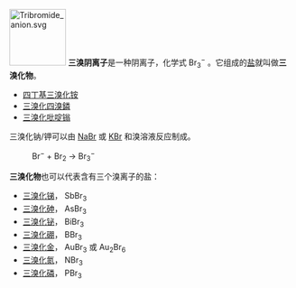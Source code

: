 [[File:Tribromide_anion.svg|100px]]
{{wiktionary|tribromide}}
'''三溴阴离子'''是一种阴离子，化学式 Br<sub>3</sub><sup>−</sup> 。它组成的[[盐|盐]]就叫做'''三溴化物'''。

* [[四丁基三溴化铵|四丁基三溴化铵]]
* [[七溴化磷|三溴化四溴鏻]]
* [[三溴化吡啶𬭩|三溴化吡啶𬭩]]

三溴化钠/钾可以由 [[溴化钠|NaBr]] 或 [[溴化钾|KBr]] 和溴溶液反应制成。

: Br<sup>−</sup> + Br<sub>2</sub> → Br<sub>3</sub><sup>−</sup>

'''三溴化物'''也可以代表含有三个溴离子的盐：

* [[三溴化锑|三溴化锑]]， SbBr<sub>3</sub>
* [[三溴化砷|三溴化砷]]， AsBr<sub>3</sub>
* [[三溴化铋|三溴化铋]]， BiBr<sub>3</sub>
* [[三溴化硼|三溴化硼]]， BBr<sub>3</sub>
* [[三溴化金|三溴化金]]， AuBr<sub>3</sub> 或 Au<sub>2</sub>Br<sub>6</sub>
* [[三溴化氮|三溴化氮]]， NBr<sub>3</sub>
* [[三溴化磷|三溴化磷]]， PBr<sub>3</sub>

{{卤化物消歧义}}